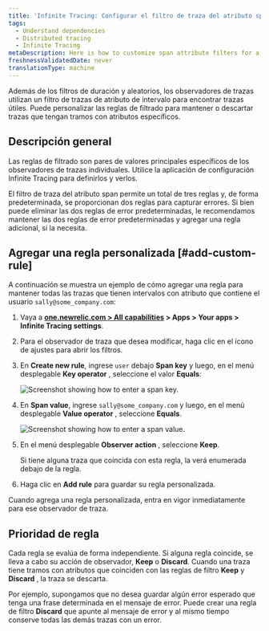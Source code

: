 ```yaml
---
title: 'Infinite Tracing: Configurar el filtro de traza del atributo span'
tags:
  - Understand dependencies
  - Distributed tracing
  - Infinite Tracing
metaDescription: Here is how to customize span attribute filters for a trace observer.
freshnessValidatedDate: never
translationType: machine
---
```


Además de los filtros de duración y aleatorios, los observadores de trazas utilizan un filtro de trazas de atributo de intervalo para encontrar trazas útiles. Puede personalizar las reglas de filtrado para mantener o descartar trazas que tengan tramos con atributos específicos.

## Descripción general

Las reglas de filtrado son pares de valores principales específicos de los observadores de trazas individuales. Utilice la aplicación de configuración Infinite Tracing para definirlos y verlos.

El filtro de traza del atributo span permite un total de tres reglas y, de forma predeterminada, se proporcionan dos reglas para capturar errores. Si bien puede eliminar las dos reglas de error predeterminadas, le recomendamos mantener las dos reglas de error predeterminadas y agregar una regla adicional, si la necesita.

## Agregar una regla personalizada [#add-custom-rule]

A continuación se muestra un ejemplo de cómo agregar una regla para mantener todas las trazas que tienen intervalos con atributo que contiene el usuario `sally@some_company.com`:

1. Vaya a <DNT>**[one.newrelic.com > All capabilities](https://one.newrelic.com/all-capabilities) > Apps > Your apps > Infinite Tracing settings**</DNT>.

2. Para el observador de traza que desea modificar, haga clic en el ícono de ajustes para abrir los filtros.

3. En <DNT>**Create new rule**</DNT>, ingrese `user` debajo <DNT>**Span key**</DNT> y luego, en el menú desplegable <DNT>**Key operator**</DNT> , seleccione el valor <DNT>**Equals**</DNT>:

   <img
     title="span_key.png"
     alt="Screenshot showing how to enter a span key."
     src="/images/distributed-tracing_screenshot-crop_update-span-key.webp"
   />

4. En <DNT>**Span value**</DNT>, ingrese `sally@some_company.com` y luego, en el menú desplegable <DNT>**Value operator**</DNT> , seleccione <DNT>**Equals**</DNT>.

   <img
     title="span_value.png"
     alt="Screenshot showing how to enter a span value."
     src="/images/distributed-tracing_screenshot-crop_update-span-value.webp"
   />

5. En el menú desplegable <DNT>**Observer action**</DNT> , seleccione <DNT>**Keep**</DNT>.

   <Callout variant="tip">
     Si tiene alguna traza que coincida con esta regla, la verá enumerada debajo de la regla.
   </Callout>

6. Haga clic en <DNT>**Add rule**</DNT> para guardar su regla personalizada.

Cuando agrega una regla personalizada, entra en vigor inmediatamente para ese observador de traza.

## Prioridad de regla

Cada regla se evalúa de forma independiente. Si alguna regla coincide, se lleva a cabo su acción de observador, <DNT>**Keep**</DNT> o <DNT>**Discard**</DNT>. Cuando una traza tiene tramos con atributos que coinciden con las reglas de filtro <DNT>**Keep**</DNT> y <DNT>**Discard**</DNT> , la traza se descarta.

Por ejemplo, supongamos que no desea guardar algún error esperado que tenga una frase determinada en el mensaje de error. Puede crear una regla de filtro <DNT>**Discard**</DNT> que apunte al mensaje de error y al mismo tiempo conserve todas las demás trazas con un error.

